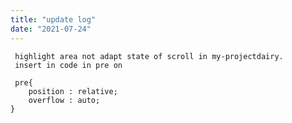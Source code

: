```yaml
---
title: "update log"
date: "2021-07-24"
---
```





     highlight area not adapt state of scroll in my-projectdairy.
     insert in code in pre on

     pre{
        position : relative;
        overflow : auto;
    }
